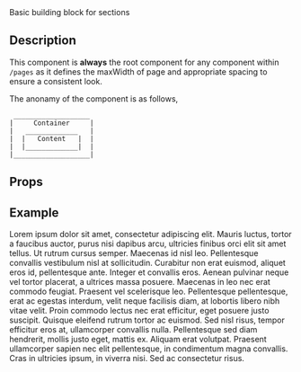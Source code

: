 
<Meta title='Components/Section' component={Section} />

<Title>Section Component</Title>
<Description>Basic building block for sections</Description>

<div style={{ margin: `4rem 0` }} />

## Description

This component is **always** the root component for any component within `/pages`
as it defines the maxWidth of page and appropriate spacing to ensure a consistent look.

The anonamy of the component is as follows,

```
 ___________________
|     Container     |
|   _____________   |
|  |   Content   |  |
|  |_____________|  |
|___________________|
```

<div style={{ margin: `4rem 0` }} />

## Props

<ArgsTable component={Section} />

<div style={{ margin: `4rem 0` }} />

## Example

<Canvas>
  <Section>
    Lorem ipsum dolor sit amet, consectetur adipiscing elit. Mauris luctus,
    tortor a faucibus auctor, purus nisi dapibus arcu, ultricies finibus orci
    elit sit amet tellus. Ut rutrum cursus semper. Maecenas id nisl leo.
    Pellentesque convallis vestibulum nisl at sollicitudin. Curabitur non erat
    euismod, aliquet eros id, pellentesque ante. Integer et convallis eros.
    Aenean pulvinar neque vel tortor placerat, a ultrices massa posuere.
    Maecenas in leo nec erat commodo feugiat. Praesent vel scelerisque leo.
    Pellentesque pellentesque, erat ac egestas interdum, velit neque facilisis
    diam, at lobortis libero nibh vitae velit. Proin commodo lectus nec erat
    efficitur, eget posuere justo suscipit. Quisque eleifend rutrum tortor ac
    euismod. Sed nisl risus, tempor efficitur eros at, ullamcorper convallis
    nulla. Pellentesque sed diam hendrerit, mollis justo eget, mattis ex.
    Aliquam erat volutpat. Praesent ullamcorper sapien nec elit pellentesque, in
    condimentum magna convallis. Cras in ultricies ipsum, in viverra nisi. Sed
    ac consectetur risus.
  </Section>
</Canvas>
